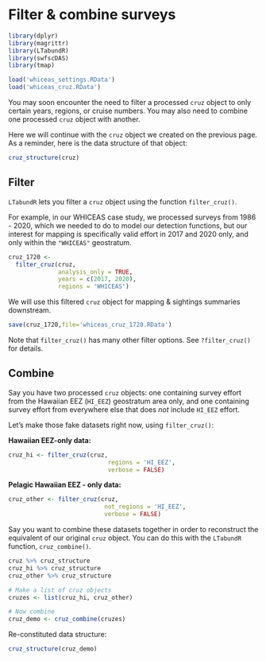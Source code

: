 # Filter & combine surveys {#filter}

```r
library(dplyr)
library(magrittr)
library(LTabundR)
library(swfscDAS)
library(tmap)

load('whiceas_settings.RData')
load('whiceas_cruz.RData')
```

You may soon encounter the need to filter a processed `cruz` object to only certain years, regions, or cruise numbers. You may also need to combine one processed `cruz` object with another.  

Here we will continue with the `cruz` object we created on the previous page. As a reminder, here is the data structure of that object: 

```r
cruz_structure(cruz)
```

## Filter {-}  

`LTabundR` lets you filter a `cruz` object using the function `filter_cruz()`.  

For example, in our WHICEAS case study, we processed surveys from 1986 - 2020, which we needed to do to model our detection functions, but our interest for mapping is specifically valid effort in 2017 and 2020 only, and only within the `"WHICEAS"` geostratum. 

```r
cruz_1720 <- 
  filter_cruz(cruz,
              analysis_only = TRUE,
              years = c(2017, 2020),
              regions = 'WHICEAS')
```

We will use this filtered `cruz` object for mapping & sightings summaries downstream.  

```r
save(cruz_1720,file='whiceas_cruz_1720.RData')
```

Note that `filter_cruz()` has many other filter options. See `?filter_cruz()` for details.  

## Combine {-}  

Say you have two processed `cruz` objects: one containing survey effort from the Hawaiian EEZ (`HI_EEZ`) geostratum area only, and one containing survey effort from everywhere else that does *not* include `HI_EEZ` effort. 

Let's make those fake datasets right now, using `filter_cruz()`: 

**Hawaiian EEZ-only data:** 

```r
cruz_hi <- filter_cruz(cruz, 
                            regions = 'HI_EEZ', 
                            verbose = FALSE)
```

**Pelagic Hawaiian EEZ - only data:**

```r
cruz_other <- filter_cruz(cruz, 
                           not_regions = 'HI_EEZ', 
                           verbose = FALSE)
```

Say you want to combine these datasets together in order to reconstruct the equivalent of our original `cruz` object. You can do this with the `LTabundR` function, `cruz_combine()`. 
```r
cruz %>% cruz_structure
cruz_hi %>% cruz_structure
cruz_other %>% cruz_structure

```

```r
# Make a list of cruz objects
cruzes <- list(cruz_hi, cruz_other)

# Now combine
cruz_demo <- cruz_combine(cruzes)
```

Re-constituted data structure: 

```r
cruz_structure(cruz_demo)
```

